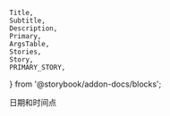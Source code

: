     Title,
    Subtitle,
    Description,
    Primary,
    ArgsTable,
    Stories,
    Story,
    PRIMARY_STORY,
} from '@storybook/addon-docs/blocks';


<Subtitle >日期和时间点</Subtitle>
<Description />
<Primary />
<Stories title=''/>
<ArgsTable story={PRIMARY_STORY} />
